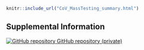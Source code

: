 
<div class="mass-testing-page">
  
```r
knitr::include_url("CoV_MassTesting_summary.html")
```

</div>
  
## Supplemental Information
  
<div class="container-frames">
  
<!--Model deails and R code: []()-->

<!--Preprint: [download]() -->
  
<p>
  <a href="https://github.com/CEIDatUGA/CoV_MassTesting">
  <img src="images/GitHub-Mark-64px.png" id="github-icon" alt="GitHub repository"/>
  GitHub repository (private)
  </a>
</p>
  
</div>
  
  
  